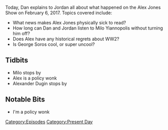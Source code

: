 {{Episode
    | title           = February 6, 2017
    | caption         = [https://knowledgefight.libsyn.com/knowledge-fight-feb-6-2017 Listen to this episode on Libsyn]
    | episodeNumber   = 10
    | length          = 01:55:14
    | airDate         = February 8, 2017
    | coverageDate    = February 6, 2017
    | episodeType     = [[:Category:Present Day|Present Day]]
    | appearance      = [[Milo Yianopolis]], [[Alexander Dugin]]
    | previousEpisode = [[9: Joe Rogan Appearance]]
    | nextEpisode     = [[InfoWars Roulette 1|InfoWars Roulette #1]]
}}

{{Stub}}

Today, Dan explains to Jordan all about what happened on the Alex Jones Show on February 6, 2017. Topics covered include:

*What news makes Alex Jones physically sick to read?
*How long can Dan and Jordan listen to Milo Yiannopolis without turning him off?
*Does Alex have any historical regrets about WW2?
*Is George Soros cool, or super uncool?

==Tidbits==

*Milo stops by
*Alex is a policy wonk
*Alexander Dugin stops by

==Notable Bits==

*I'm a policy wonk

[[Category:Episodes]]
[[Category:Present Day]]